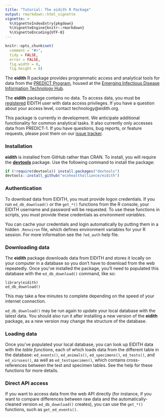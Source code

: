 ```yaml
---
title: "Tutorial: The eidith R Package"
output: rmarkdown::html_vignette
vignette: >
  %\VignetteIndexEntry{pkgdown}
  %\VignetteEngine{knitr::rmarkdown}
  %\VignetteEncoding{UTF-8}
---
```


```r
knitr::opts_chunk$set(
  comment = "#>",
  tidy = FALSE,
  error = FALSE,
  fig.width = 8,
  fig.height = 8)
```

The **eidith** R package provides programmatic access and analytical tools for
data from the [PREDICT Program](http://www.vetmed.ucdavis.edu/ohi/predict/),
housed at the [Emerging Infectious Disease Information Technology Hub](https://www.eidith.org/).

The **eidith** package contains no data.  To access data, you must be
[registered](https://www.eidith.org/register.aspx) EIDITH user with data access
privileges. If you have a question about your access level, contact technology@eidith.org.

This package is currently in development. We anticipate additional functionality
for common analytical tasks. It also currently only accesses data from PREDICT-1. If
you have questions, bug reports, or feature requests, please post them on our
[issue tracker](https://github.com/ecohealthalliance/eidith/issues).

### Installation

**eidith** is installed from GitHub rather than CRAN.  To install, you will
require the [**devtools**](https://CRAN.R-project.org/package=devtools) package.
Use the following command to install the package:

```r
if (!require(devtools)) install.packages("devtools")
devtools::install_github("ecohealthalliance/eidith")
```
### Authentication

To download data from EIDITH, you must provide logon credentials.  If you run
`ed_db_download()` or the `get_*()` functions from the R console, your EIDITH username
and password will be requested.  To use these functions in scripts, you 
must provide these credentials as *environment variables*.  

You can cache your credentials and login automatically by putting them in a hidden
`.Renviron` file, which defines environment variables for your R session. For
more information see the `?ed_auth` help file.

### Downloading data

The **eidith** package downloads data from EIDITH and stores it locally on your
computer in a database so you don't have to download from the web repeatedly.
Once you've installed the package, you'll need to populated this database with
the `ed_db_download()` command, like so:

```
library(eidith)
ed_db_download()
```
This may take a few minutes to complete depending on the speed of your internet
connection.

`ed_db_download()` may be run again to update your local database with the latest
data.  You should also run it after installing a new version of the **eidith**
package, as a new version may change the structure of the database.

### Loading data

Once you've populated your local database, you can look up EIDITH data with
the *table functions*, each of which loads data from the different table in the
database: `ed_events()`, `ed_animals()`, `ed_specimens()`, `ed_tests()`, and
`ed_viruses()`, as well as `ed_testspecimen()`, which contains cross-references
between the test and specimen tables.  See the help for these functions for more
details.

### Direct API access

If you want to access data from the web API directly (for instance, if you want
to compare differences between raw data and the automatically-cleaned version
`ed_db_download()` creates), you can use the `get_*()` functions, such as `get_ed_events()`.
